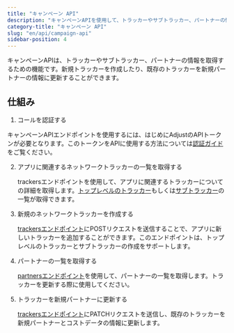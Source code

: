 ```yaml
---
title: "キャンペーン API"
description: "キャンペーンAPIを使用して、トラッカーやサブトラッカー、パートナーの情報を取得します。"
category-title: "キャンペーン API"
slug: "en/api/campaign-api"
sidebar-position: 4
---
```

キャンペーンAPIは、トラッカーやサブトラッカー、パートナーの情報を取得するための機能です。新規トラッカーを作成したり、既存のトラッカーを新規パートナーの情報に更新することができます。

仕組み
---

1. コールを認証する

キャンペーンAPIエンドポイントを使用するには、はじめにAdjustのAPIトークンが必要となります。このトークンをAPIに使用する方法については[認証ガイド](/en/api/campaign-api/authentication)をご覧ください。

2. アプリに関連するネットワークトラッカーの一覧を取得する

   trackersエンドポイントを使用して、アプリに関連するトラッカーについての詳細を取得します。[トップレベルのトラッカー](/en/api/campaign-api/get-trackers)もしくは[サブトラッカー](/en/api/campaign-api/get-subtrackers)の一覧が取得できます。
3. 新規のネットワークトラッカーを作成する

   [trackersエンドポイント](/en/api/campaign-api/create-tracker)にPOSTリクエストを送信することで、アプリに新しいトラッカーを追加することができます。このエンドポイントは、トップレベルのトラッカーとサブトラッカーの作成をサポートします。
4. パートナーの一覧を取得する

   [partnersエンドポイント](/en/api/campaign-api/get-partners)を使用して、パートナーの一覧を取得します。トラッカーを更新する際に使用してください。
5. トラッカーを新規パートナーに更新する

   [trackersエンドポイント](/en/api/campaign-api/update-tracker)にPATCHリクエストを送信し、既存のトラッカーを新規パートナーとコストデータの情報に更新します。

